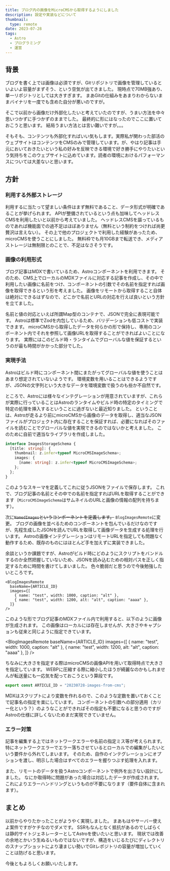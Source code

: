 ```yaml
---
title: ブログ内の画像をMicroCMSから取得するようにしました
description: 設定や実装などについて
thumbnail:
  type: remote
date: 2023-07-28
tags:
  - Astro
  - プログラミング
  - 運営
---
```




## 背景

ブログを書く上では画像は必須ですが、Gitリポジトリで画像を管理しているといよいよ容量がまずそう、という空気が出てきました。
現時点で70MB強あり、単一リポジトリとしては大きすぎます。
まあGitの仕組みをあまりわからないままバイナリを一度でも含めた自分が悪いのですが。

そこで以前から画像だけ外部化したいと考えていたのですが、うまい方法を中々思いつかずに手つかずのままでした。
最終的に形にはなったのでここに置いておこうと思います。
結局うまい方法とは言い難いですが。。。

そもそも、コンテンツも外部化すればいい気もします。実際私が関わった部活のウェブサイトはコンテンツをCMSのみで管理しています。が、やはり記事は手元においておきたいという私の好みを反映できる環境で好き勝手にやりたいという気持ちをこのウェブサイトに込めています。読者の環境におけるパフォーマンスについては大差ないと思います。

## 方針

### 利用する外部ストレージ

利用するに当たって望ましい条件はまず無料であること、データ形式が明確であることが挙げられます。
APIが整備されているという点も加味してヘッドレスCMSを利用したいと以前から考えていました。
ヘッドレスCMSを謳っているものであれば機能面での過不足はほぼありません（無料という制約をつければ尚更贅沢は言えない）。
その上で他のプロジェクトで利用した経験があったため、microCMSを使うことにしました。
無料枠でも月10GBまで転送でき、メディアストレージは無制限とのことで、不足はなさそうです。

### 画像の利用形式

ブログ記事はMDXで書いているため、Astroコンポーネントを利用できます。
そのため、CMS上でローカルのMDXファイルに対応する記事を作成し、その中で利用したい画像に名前をつけ、コンポーネントの引数でその名前を指定すれば画像を取得できるという形を考えました。
画像をリモートから取得すること自体は絶対にできるはずなので、どこかで名前とURLの対応を行えば良いという方針を立てました。

名前と値の対応といえば所謂Map型のコンテナで、JSONで完全に表現可能です。
Astroは標準でZodを内包しているため、バリデーションも低コストで実装できます。
microCMSから取得したデータを何らかの形で保持し、専用のコンポーネント内でそれを参照して画像URLを取得することができればよいことになります。
実際にはこのビルド時・ランタイムでグローバルな値を保証するというのが最も時間がかかった部分でした。

### 実現手法

Astroはビルド時にコンポーネント間にまたがってグローバルな値を使うことはあまり想定されていないようです。
環境変数を用いることはできるようですが、JSONの文字列という大きなデータを環境変数で扱うのも些か不自然です。

ところで、Astroには様々なインテグレーションが用意されていますが、これらが実際に行っていることはAstroのランタイムやビルド時の特定のタイミングで特定の処理を挿入するということに過ぎないと最近知りました。
ということは、Astroが走るより前にmicroCMSから画像のデータを取得し、適当なJSONファイルがプロジェクト内に存在することを保証すれば、必要になればそのファイルを読むことでグローバルな値を実現できるのではないかと考えました。
このために自前で適当なライブラリを作成しました。

```ts
interface ImagesStorageSchema {
  [title: string]: {
    thumbnail: z.infer<typeof MicroCMSImageSchema>;
    images: {
      [name: string]: z.infer<typeof MicroCMSImageSchema>;
    };
  };
}
```

このようなスキーマを定義してこれに従うJSONをファイルで保存します。
これで、ブログ記事の名前とその中での名前を指定すればURLを取得することができます（`MicroCMSImageSchema`はサムネイルのURLと画像の情報の配列を持ちます）。

次に~~`NamedImages`というコンポーネントを定義します。~~
`BlogImagesRemote`に変更。
ブログの画像を並べるためのコンポーネントを包んでいるだけなのですが、先程生成したJSONを読んでURLを取得して画像データを生成する処理を行います。
Astroの画像インテグレーションはリモートURLを指定しても問題なく動作するため、既存のものにはほとんど手を加えずに実装できました。

余談というか課題ですが、Astroがビルド時にどのようにスクリプトをバンドルするのか全然把握していないため、JSONを読み込むための相対パスを正しく指定するために時間を書けてしまいました。
色々脆弱だと思うので今後勉強したいところです。

```mdx
<BlogImagesRemote
  baseName={ARTICLE_ID}
  images={[
    { name: "test", width: 1000, caption: "alt" },
    { name: "test", width: 1200, alt: "alt", caption: "aaaa" },
  ]}
/>
```

このような形でブログ記事のMDXファイル内で利用すると、以下のように画像が生成されます。
この画像はローカルには存在しませんが、大きさやキャプションも従来と同じように指定できています。

<BlogImagesRemote
  baseName={ARTICLE_ID}
  images={[
    { name: "test", width: 1000, caption: "alt" },
    { name: "test", width: 1200, alt: "alt", caption: "aaaa" },
  ]}
/>

ちなみに大きさを指定する際はmicroCMSの画像APIを用いて取得時点で大きさを指定しています。
WEBPに圧縮する際に縮小したほうが綺麗なのかもしれませんが転送量にも一応気を配っておこうという算段です。

```ts
export const ARTICLE_ID = "20230728-images-from-cms";
```

MDXはスクリプトにより変数を作れるので、このような定数を置いておくことで記事名の指定を楽にしています。
コンポーネントの引数への部分適用（カリー化という？）のようなことができればその指定も不要になると思うのですがAstroの仕様に詳しくないためまだ実現できていません。

### エラー対策

記事を編集する上ではネットワークエラーや名前の指定ミス等が考えられます。
特にネットワークエラーでエラー落ちさせているとローカルでの編集がしたいという要件から外れてしまいます。
そのため、自作のインテグレーションにオプションを渡し、明示した場合はすべてのエラーを握りつぶす処理を入れます。

また、リモートのデータを扱うAstroコンポーネントで例外を出さない設計にしました。
なにか取得時に問題があった場合は対応したデータが作成されます。
これによりエラーハンドリングというものが不要になります（要件自体に含まれます）。

## まとめ

以前からやりたかったことがようやく実現しました。
まあもはやサーバー使えよ案件ですがケチなのでダメです。
SSRもなんとなく抵抗があるのでしばらくは静的サイトジェネレーターとしてAstroを使いたいと思います。
現状では改善の余地とかいう生ぬるいものではないですが、構造をいじるたびにディレクトリのスナップショットにより凄まじい勢いでGitレポジトリの容量が増加していくことは防げると思います。

今後ともよろしくお願いいたします。
